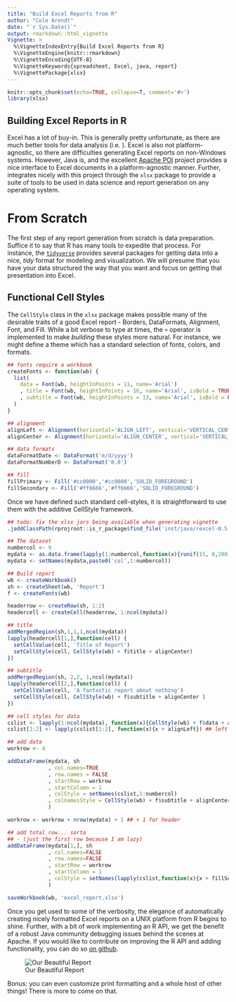 ```yaml
---
title: "Build Excel Reports from R"
author: "Cole Arendt"
date: "`r Sys.Date()`"
output: rmarkdown::html_vignette
Vignette: >
  %\VignetteIndexEntry{Build Excel Reports from R}
  %\VignetteEngine{knitr::rmarkdown}
  %\VignetteEncoding{UTF-8}
  %\VignetteKeywords{spreadsheet, Excel, java, report}
  %\VignettePackage{xlsx}
---
```


```r
knitr::opts_chunk$set(echo=TRUE, collapse=T, comment='#>')
library(xlsx)
```

## Building Excel Reports in R

Excel has a lot of buy-in.  This is generally pretty unfortunate, as there are much better tools for data analysis (i.e. \R).  Excel is also not platform-agnostic, so there are difficulties generating Excel reports on non-Windows systems.  However, Java is, and the excellent [Apache POI](https://poi.apache.org/) project provides a nice interface to Excel documents in a platform-agnostic manner.  Further, \R integrates nicely with this project through the `xlsx` package to provide a suite of tools to be used in data science and report generation on any operating system.

# From Scratch

The first step of any report generation from scratch is data preparation.  Suffice it to say that R has many tools to expedite that process.  For instance, the [`tidyverse`](http://tidyverse.org/) provides several packages for getting data into a nice, _tidy_ format for modeling and visualization.  We will presume that you have your data structured the way that you want and focus on getting that presentation into Excel.

## Functional Cell Styles

The `CellStyle` class in the `xlsx` package makes possible many of the desirable traits of a good Excel report - Borders, DataFormats, Alignment, Font, and Fill.  While a bit verbose to type at times, the `+` operator is implemented to make *building* these styles more natural.  For instance, we might define a theme which has a standard selection of fonts, colors, and formats.

```r

## fonts require a workbook
createFonts <- function(wb) {
  list(
    data = Font(wb, heightInPoints = 11, name='Arial')
    , title = Font(wb, heightInPoints = 16, name='Arial', isBold = TRUE)
    , subtitle = Font(wb, heightInPoints = 13, name='Arial', isBold = FALSE, isItalic = TRUE)
  )
}

## alignment
alignLeft <- Alignment(horizontal='ALIGN_LEFT', vertical='VERTICAL_CENTER', wrapText = TRUE)
alignCenter <- Alignment(horizontal='ALIGN_CENTER', vertical='VERTICAL_CENTER', wrapText=TRUE)

## data formats
dataFormatDate <- DataFormat('m/d/yyyy')
dataFormatNumberD <- DataFormat('0.0')

## fill
fillPrimary <- Fill('#cc0000','#cc0000','SOLID_FOREGROUND')
fillSecondary <- Fill('#ff6666','#ff6666','SOLID_FOREGROUND')

```

Once we have defined such standard cell-styles, it is straightforward to use them with the additive CellStyle framework.

```r
## todo: fix the xlsx jars being available when generating vignette
.jaddClassPath(rprojroot::is_r_package$find_file('inst/java/rexcel-0.5.1.jar'))
```

```r
## The dataset
numbercol <- 9
mydata <- as.data.frame(lapply(1:numbercol,function(x){runif(15, 0,200)}))
mydata <- setNames(mydata,paste0('col',1:numbercol))

## Build report
wb <- createWorkbook()
sh <- createSheet(wb, 'Report')
f <- createFonts(wb)

headerrow <- createRow(sh, 1:2)
headercell <- createCell(headerrow, 1:ncol(mydata))

## title
addMergedRegion(sh,1,1,1,ncol(mydata))
lapply(headercell[1,],function(cell) {
  setCellValue(cell, 'Title of Report')
  setCellStyle(cell, CellStyle(wb) + f$title + alignCenter)
})

## subtitle
addMergedRegion(sh, 2,2, 1,ncol(mydata))
lapply(headercell[2,],function(cell) {
  setCellValue(cell, 'A fantastic report about nothing')
  setCellStyle(cell, CellStyle(wb) + f$subtitle + alignCenter )
})

## cell styles for data
cslist <- lapply(1:ncol(mydata), function(x){CellStyle(wb) + f$data + alignCenter + dataFormatNumberD})
cslist[1:2] <- lapply(cslist[1:2], function(x){x + alignLeft}) ## left align first two columns

## add data
workrow <- 4

addDataFrame(mydata, sh
             , col.names=TRUE
             , row.names = FALSE
             , startRow = workrow
             , startColumn = 1 
             , colStyle = setNames(cslist,1:numbercol)
             , colnamesStyle = CellStyle(wb) + f$subtitle + alignCenter + fillPrimary
             )

workrow <- workrow + nrow(mydata) + 1 ## + 1 for header

## add total row... sorta 
## - (just the first row because I am lazy)
addDataFrame(mydata[1,], sh
             , col.names=FALSE
             , row.names=FALSE
             , startRow = workrow
             , startColumn = 1
             , colStyle = setNames(lapply(cslist,function(x){x + fillSecondary}),1:numbercol)
             )

saveWorkbook(wb, 'excel_report.xlsx')

```

Once you get used to some of the verbosity, the elegance of automatically creating nicely formatted Excel reports on a UNIX platform from R begins to shine.  Further, with a bit of work implementing an R API, we get the benefit of a robust Java community debugging issues behind the scenes at Apache.  If you would like to contribute on improving the R API and adding functionality, you can do so [on github](https://github.com/dragua/xlsx).

![Our Beautiful Report](`r rprojroot::is_r_package$find_file('vignettes/excel_report.png')`)

Bonus: you can even customize print formatting and a whole host of other things!  There is more to come on that.

